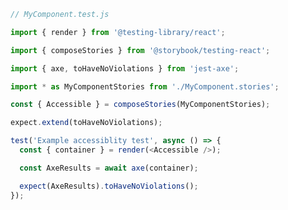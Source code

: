 ```js
// MyComponent.test.js

import { render } from '@testing-library/react';

import { composeStories } from '@storybook/testing-react';

import { axe, toHaveNoViolations } from 'jest-axe';

import * as MyComponentStories from './MyComponent.stories';

const { Accessible } = composeStories(MyComponentStories);

expect.extend(toHaveNoViolations);

test('Example accessiblity test', async () => {
  const { container } = render(<Accessible />);

  const AxeResults = await axe(container);

  expect(AxeResults).toHaveNoViolations();
});
```
